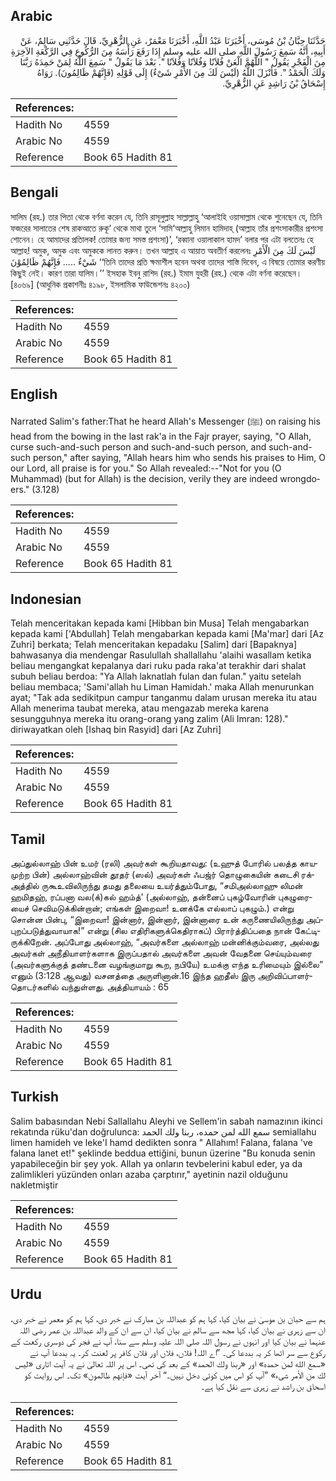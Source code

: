 ## Arabic


<div dir="rtl" lang="ar" style={{fontSize:'larger',backgroundColor:'#f8f9fa',padding:20}}>
حَدَّثَنَا حِبَّانُ بْنُ مُوسَى، أَخْبَرَنَا عَبْدُ اللَّهِ، أَخْبَرَنَا مَعْمَرٌ، عَنِ الزُّهْرِيِّ، قَالَ حَدَّثَنِي سَالِمٌ، عَنْ أَبِيهِ، أَنَّهُ سَمِعَ رَسُولَ اللَّهِ صلى الله عليه وسلم إِذَا رَفَعَ رَأْسَهُ مِنَ الرُّكُوعِ فِي الرَّكْعَةِ الآخِرَةِ مِنَ الْفَجْرِ يَقُولُ ‏"‏ اللَّهُمَّ الْعَنْ فُلاَنًا وَفُلاَنًا وَفُلاَنًا ‏"‏‏.‏ بَعْدَ مَا يَقُولُ ‏"‏ سَمِعَ اللَّهُ لِمَنْ حَمِدَهُ رَبَّنَا وَلَكَ الْحَمْدُ ‏"‏‏.‏ فَأَنْزَلَ اللَّهُ ‏(‏لَيْسَ لَكَ مِنَ الأَمْرِ شَىْءٌ‏)‏ إِلَى قَوْلِهِ ‏(‏فَإِنَّهُمْ ظَالِمُونَ‏)‏‏.‏ رَوَاهُ إِسْحَاقُ بْنُ رَاشِدٍ عَنِ الزُّهْرِيِّ‏.‏
</div>
<div style={{backgroundColor:'#f8f9fa',padding:20, marginBottom: 10}}><table> <thead> <tr> <th>References:</th> <th></th> </tr> </thead> <tbody><tr><td>Hadith No</td><td>4559</td></tr><tr><td>Arabic No</td><td>4559</td></tr><tr><td>Reference</td><td>Book 65 Hadith 81</td></tr></tbody></table></div>

## Bengali


<div dir="ltr" lang="bn" style={{fontSize:'larger',backgroundColor:'#f8f9fa',padding:20}}>
সালিম (রহ.) তার পিতা থেকে বর্ণনা করেন যে, তিনি রাসূলুল্লাহ সাল্লাল্লাহু ‘আলাইহি ওয়াসাল্লাম থেকে শুনেছেন যে, তিনি ফজরের সালাতের শেষ রাকআতে রুকূ‘ থেকে মাথা তুলে ‘সামি‘আল্লাহু লিমান হামিদাহ্ (আল্লাহ তাঁর প্রশংসাকারীর প্রশংসা শোনেন। হে আমাদের প্রতিালক! তোমার জন্য সমস্ত প্রশংসা)’, ‘রব্বানা ওয়ালাকাল হামদ’ বলার পর এটা বলতেনঃ হে আল্লাহ! অমুক, অমুক এবং অমুককে লানত করুন। তখন আল্লাহ এ আয়াত অবতীর্ণ করলেনঃ لَيْسَ لَكَ مِنَ الْأَمْرِ شَيْءٌ ..... فَإِنَّهُمْ ظَالِمُوْنَ ‘‘তিনি তাদের প্রতি ক্ষমাশীল হবেন অথবা তাদের শাস্তি দিবেন, এ বিষয়ে তোমার করণীয় কিছুই নেই। কারণ তারা যালিম।’’ ইসহাক ইবনু রাশিদ (রহ.) ইমাম যুহরী (রহ.) থেকে এটা বর্ণনা করেছেন। [৪০৬৯] (আধুনিক প্রকাশনীঃ ৪১৯৮, ইসলামিক ফাউন্ডেশনঃ ৪২০০)
</div>
<div style={{backgroundColor:'#f8f9fa',padding:20, marginBottom: 10}}><table> <thead> <tr> <th>References:</th> <th></th> </tr> </thead> <tbody><tr><td>Hadith No</td><td>4559</td></tr><tr><td>Arabic No</td><td>4559</td></tr><tr><td>Reference</td><td>Book 65 Hadith 81</td></tr></tbody></table></div>

## English


<div dir="ltr" lang="en" style={{fontSize:'larger',backgroundColor:'#f8f9fa',padding:20}}>
Narrated Salim's father:That he heard Allah's Messenger (ﷺ) on raising his head from the bowing in the last rak'a in the Fajr prayer, saying, "O Allah, curse such-and-such person and such-and-such person, and such-and-such person," after saying, "Allah hears him who sends his praises to Him, O our Lord, all praise is for you." So Allah revealed:--"Not for you (O Muhammad) (but for Allah) is the decision, verily they are indeed wrongdoers." (3.128)
</div>
<div style={{backgroundColor:'#f8f9fa',padding:20, marginBottom: 10}}><table> <thead> <tr> <th>References:</th> <th></th> </tr> </thead> <tbody><tr><td>Hadith No</td><td>4559</td></tr><tr><td>Arabic No</td><td>4559</td></tr><tr><td>Reference</td><td>Book 65 Hadith 81</td></tr></tbody></table></div>

## Indonesian


<div dir="ltr" lang="id" style={{fontSize:'larger',backgroundColor:'#f8f9fa',padding:20}}>
Telah menceritakan kepada kami [Hibban bin Musa] Telah mengabarkan kepada kami ['Abdullah] Telah mengabarkan kepada kami [Ma'mar] dari [Az Zuhri] berkata; Telah menceritakan kepadaku [Salim] dari [Bapaknya] bahwasanya dia mendengar Rasulullah shallallahu 'alaihi wasallam ketika beliau mengangkat kepalanya dari ruku pada raka'at terakhir dari shalat subuh beliau berdoa: "Ya Allah laknatlah fulan dan fulan." yaitu setelah beliau membaca; 'Sami'allah hu Liman Hamidah.' maka Allah menurunkan ayat; "Tak ada sedikitpun campur tanganmu dalam urusan mereka itu atau Allah menerima taubat mereka, atau mengazab mereka karena sesungguhnya mereka itu orang-orang yang zalim (Ali Imran: 128)." diriwayatkan oleh [Ishaq bin Rasyid] dari [Az Zuhri]
</div>
<div style={{backgroundColor:'#f8f9fa',padding:20, marginBottom: 10}}><table> <thead> <tr> <th>References:</th> <th></th> </tr> </thead> <tbody><tr><td>Hadith No</td><td>4559</td></tr><tr><td>Arabic No</td><td>4559</td></tr><tr><td>Reference</td><td>Book 65 Hadith 81</td></tr></tbody></table></div>

## Tamil


<div dir="ltr" lang="ta" style={{fontSize:'larger',backgroundColor:'#f8f9fa',padding:20}}>
அப்துல்லாஹ் பின் உமர் (ரலி) அவர்கள் கூறியதாவது: (உஹுத் போரில் பலத்த காயமுற்ற பின்) அல்லாஹ்வின் தூதர் (ஸல்) அவர்கள் ஃபஜ்ர் தொழுகையின் கடைசி ரக்அத்தில் ருகூஉவிலிருந்து தமது தலையை உயர்த்தும்போது, “சமிஅல்லாஹு லிமன் ஹமிதஹ், ரப்பனா வல(க்)கல் ஹம்த்' (அல்லாஹ், தன்னைப் புகழ்வோரின் புகழுரையைச் செவிமடுக்கின்றான்; எங்கள் இறைவா! உனக்கே எல்லாப் புகழும்.) என்று சொன்ன பின்பு, “இறைவா! இன்னார், இன்னார், இன்னாரை உன் கருணையிலிருந்து அப்புறப்படுத்துவாயாக!” என்று (சில எதிரிகளுக்கெதிராகப்) பிரார்த்திப்பதை நான் கேட்டிருக்கிறேன். அப்போது அல்லாஹ், “அவர்களை அல்லாஹ் மன்னிக்கும்வரை, அல்லது அவர்கள் அநீதியாளர்களாக இருப்பதால் அவர்களை அவன் வேதனை செய்யும்வரை (அவர்களுக்குத் தண்டனை வழங்குமாறு கூற, நபியே) உமக்கு எந்த உரிமையும் இல்லை” எனும் (3:128 ஆவது) வசனத்தை அருளினான்.16 இந்த ஹதீஸ் இரு அறிவிப்பாளர்தொடர்களில் வந்துள்ளது. அத்தியாயம் : 65
</div>
<div style={{backgroundColor:'#f8f9fa',padding:20, marginBottom: 10}}><table> <thead> <tr> <th>References:</th> <th></th> </tr> </thead> <tbody><tr><td>Hadith No</td><td>4559</td></tr><tr><td>Arabic No</td><td>4559</td></tr><tr><td>Reference</td><td>Book 65 Hadith 81</td></tr></tbody></table></div>

## Turkish


<div dir="ltr" lang="tr" style={{fontSize:'larger',backgroundColor:'#f8f9fa',padding:20}}>
Salim babasından Nebi Sallallahu Aleyhi ve Sellem'in sabah namazının ikinci rekatında rüku'dan doğrulunca: سمع الله لمن حمده، ربنا ولك الحمد semiallahu limen hamideh ve leke'I hamd dedikten sonra " Allahım! Falana, falana 've falana lanet et!" şeklinde beddua ettiğini, bunun üzerine "Bu konuda senin yapabileceğin bir şey yok. Allah ya onların tevbelerini kabul eder, ya da zalimlikleri yüzünden onları azaba çarptırır," ayetinin nazil olduğunu nakletmiştir
</div>
<div style={{backgroundColor:'#f8f9fa',padding:20, marginBottom: 10}}><table> <thead> <tr> <th>References:</th> <th></th> </tr> </thead> <tbody><tr><td>Hadith No</td><td>4559</td></tr><tr><td>Arabic No</td><td>4559</td></tr><tr><td>Reference</td><td>Book 65 Hadith 81</td></tr></tbody></table></div>

## Urdu


<div dir="rtl" lang="ur" style={{fontSize:'larger',backgroundColor:'#f8f9fa',padding:20}}>
ہم سے حبان بن موسیٰ نے بیان کیا، کہا ہم کو عبداللہ بن مبارک نے خبر دی، کہا ہم کو معمر نے خبر دی، ان سے زہری نے بیان کیا، کہا مجھ سے سالم نے بیان کیا، ان سے ان کے والد عبداللہ بن عمر رضی اللہ عنہما نے بیان کیا اور انہوں نے رسول اللہ صلی اللہ علیہ وسلم سے سنا، آپ نے فجر کی دوسری رکعت کے رکوع سے سر اٹھا کر یہ بددعا کی۔ ”اے اللہ! فلاں، فلاں اور فلاں کافر پر لعنت کر۔ یہ بددعا آپ نے «سمع الله لمن حمده» اور «ربنا ولك الحمد» کے بعد کی تھی۔ اس پر اللہ تعالیٰ نے یہ آیت اتاری «ليس لك من الأمر شىء‏» ”آپ کو اس میں کوئی دخل نہیں۔“ آخر آیت «فإنهم ظالمون‏» تک۔ اس روایت کو اسحاق بن راشد نے زہری سے نقل کیا ہے۔
</div>
<div style={{backgroundColor:'#f8f9fa',padding:20, marginBottom: 10}}><table> <thead> <tr> <th>References:</th> <th></th> </tr> </thead> <tbody><tr><td>Hadith No</td><td>4559</td></tr><tr><td>Arabic No</td><td>4559</td></tr><tr><td>Reference</td><td>Book 65 Hadith 81</td></tr></tbody></table></div>